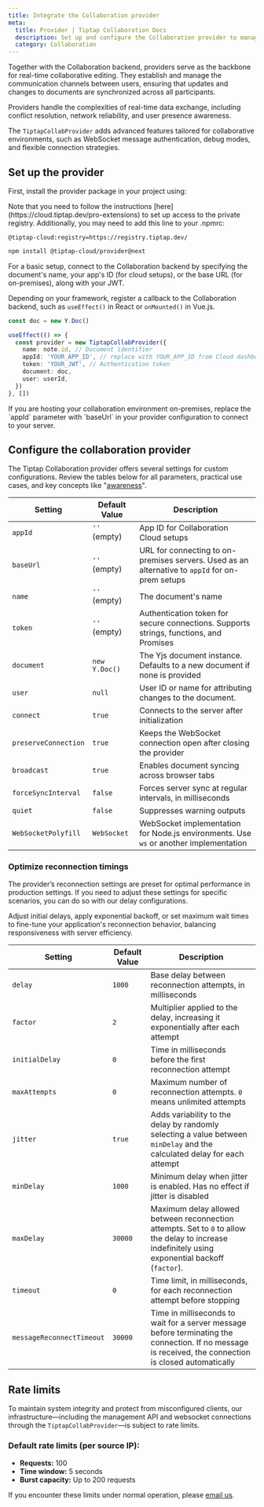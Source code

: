 ```yaml
---
title: Integrate the Collaboration provider
meta:
  title: Provider | Tiptap Collaboration Docs
  description: Set up and configure the Collaboration provider to manage real-time document synchronization across users.
  category: Collaboration
---
```



Together with the Collaboration backend, providers serve as the backbone for real-time collaborative editing. They establish and manage the communication channels between users, ensuring that updates and changes to documents are synchronized across all participants.

Providers handle the complexities of real-time data exchange, including conflict resolution, network reliability, and user presence awareness.

The `TiptapCollabProvider` adds advanced features tailored for collaborative environments, such as WebSocket message authentication, debug modes, and flexible connection strategies.

## Set up the provider

First, install the provider package in your project using:

<Callout title="Set up private registry" variant="hint">
Note that you need to follow the instructions [here](https://cloud.tiptap.dev/pro-extensions) to set up access to the private registry.
Additionally, you may need to add this line to your .npmrc:

```
@tiptap-cloud:registry=https://registry.tiptap.dev/
```

</Callout>

```bash
npm install @tiptap-cloud/provider@next
```

For a basic setup, connect to the Collaboration backend by specifying the document's name, your app's ID (for cloud setups), or the base URL (for on-premises), along with your JWT.

Depending on your framework, register a callback to the Collaboration backend, such as `useEffect()` in React or `onMounted()` in Vue.js.

```ts
const doc = new Y.Doc()

useEffect(() => {
  const provider = new TiptapCollabProvider({
    name: note.id, // Document identifier
    appId: 'YOUR_APP_ID', // replace with YOUR_APP_ID from Cloud dashboard
    token: 'YOUR_JWT', // Authentication token
    document: doc,
    user: userId,
  })
}, [])
```

<Callout title="Note for On-Premises Customers" variant="hint">
  If you are hosting your collaboration environment on-premises, replace the `appId` parameter with
  `baseUrl` in your provider configuration to connect to your server.
</Callout>

## Configure the collaboration provider

The Tiptap Collaboration provider offers several settings for custom configurations. Review the tables below for all parameters, practical use cases, and key concepts like "[awareness](/collaboration/core-concepts/awareness)".

| Setting              | Default Value | Description                                                                                     |
| -------------------- | ------------- | ----------------------------------------------------------------------------------------------- |
| `appId`              | `''` (empty)  | App ID for Collaboration Cloud setups                                                           |
| `baseUrl`            | `''` (empty)  | URL for connecting to on-premises servers. Used as an alternative to `appId` for on-prem setups |
| `name`               | `''` (empty)  | The document's name                                                                             |
| `token`              | `''` (empty)  | Authentication token for secure connections. Supports strings, functions, and Promises          |
| `document`           | `new Y.Doc()` | The Yjs document instance. Defaults to a new document if none is provided                       |
| `user`               | `null`        | User ID or name for attributing changes to the document.                                        |
| `connect`            | `true`        | Connects to the server after initialization                                                     |
| `preserveConnection` | `true`        | Keeps the WebSocket connection open after closing the provider                                  |
| `broadcast`          | `true`        | Enables document syncing across browser tabs                                                    |
| `forceSyncInterval`  | `false`       | Forces server sync at regular intervals, in milliseconds                                        |
| `quiet`              | `false`       | Suppresses warning outputs                                                                      |
| `WebSocketPolyfill`  | `WebSocket`   | WebSocket implementation for Node.js environments. Use `ws` or another implementation           |

### Optimize reconnection timings

The provider’s reconnection settings are preset for optimal performance in production settings. If you need to adjust these settings for specific scenarios, you can do so with our delay configurations.

Adjust initial delays, apply exponential backoff, or set maximum wait times to fine-tune your application's reconnection behavior, balancing responsiveness with server efficiency.

| Setting                   | Default Value | Description                                                                                                                                            |
| ------------------------- | ------------- | ------------------------------------------------------------------------------------------------------------------------------------------------------ |
| `delay`                   | `1000`        | Base delay between reconnection attempts, in milliseconds                                                                                              |
| `factor`                  | `2`           | Multiplier applied to the delay, increasing it exponentially after each attempt                                                                        |
| `initialDelay`            | `0`           | Time in milliseconds before the first reconnection attempt                                                                                             |
| `maxAttempts`             | `0`           | Maximum number of reconnection attempts. `0` means unlimited attempts                                                                                  |
| `jitter`                  | `true`        | Adds variability to the delay by randomly selecting a value between `minDelay` and the calculated delay for each attempt                               |
| `minDelay`                | `1000`        | Minimum delay when jitter is enabled. Has no effect if jitter is disabled                                                                              |
| `maxDelay`                | `30000`       | Maximum delay allowed between reconnection attempts. Set to `0` to allow the delay to increase indefinitely using exponential backoff (`factor`).      |
| `timeout`                 | `0`           | Time limit, in milliseconds, for each reconnection attempt before stopping                                                                             |
| `messageReconnectTimeout` | `30000`       | Time in milliseconds to wait for a server message before terminating the connection. If no message is received, the connection is closed automatically |

## Rate limits

To maintain system integrity and protect from misconfigured clients, our infrastructure—including the management API and websocket connections through the `TiptapCollabProvider`—is subject to rate limits.

### Default rate limits (per source IP):

- **Requests:** 100
- **Time window:** 5 seconds
- **Burst capacity:** Up to 200 requests

If you encounter these limits under normal operation, please [email us](mailto:humans@tiptap.dev).
